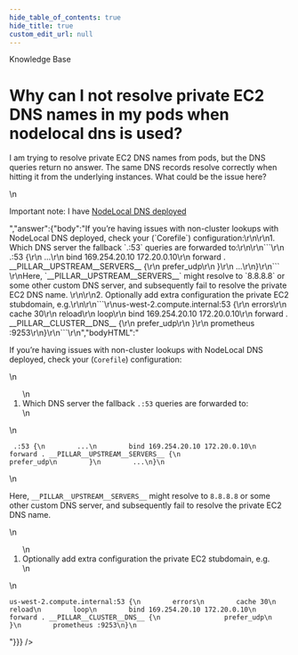 ```yaml
---
hide_table_of_contents: true
hide_title: true
custom_edit_url: null
---
```



<CenterLayout>
<span className="title">Knowledge Base</span>
<h1>Why can I not resolve private EC2 DNS names in my pods when nodelocal dns is used?</h1>
<GitHub discussion={{"id":"D_kwDOF8slf84AOsj-","number":170,"author":{"login":"yorinasub17"},"title":"Why can I not resolve private EC2 DNS names in my pods when nodelocal dns is used?","body":"I am trying to resolve private EC2 DNS names from pods, but the DNS queries return no answer. The same DNS records resolve correctly when hitting it from the underlying instances. What could be the issue here?\r\n\r\nImportant note: I have [NodeLocal DNS deployed](https://kubernetes.io/docs/tasks/administer-cluster/nodelocaldns/)","bodyHTML":"<p dir=\"auto\">I am trying to resolve private EC2 DNS names from pods, but the DNS queries return no answer. The same DNS records resolve correctly when hitting it from the underlying instances. What could be the issue here?</p>\n<p dir=\"auto\">Important note: I have <a href=\"https://kubernetes.io/docs/tasks/administer-cluster/nodelocaldns/\" rel=\"nofollow\">NodeLocal DNS deployed</a></p>","answer":{"body":"If you’re having issues with non-cluster lookups with NodeLocal DNS deployed, check your (`Corefile`) configuration:\r\n\r\n1. Which DNS server the fallback `.:53` queries are forwarded to:\r\n\r\n```\r\n .:53 {\r\n        ...\r\n        bind 169.254.20.10 172.20.0.10\r\n        forward . __PILLAR__UPSTREAM__SERVERS__ {\r\n                prefer_udp\r\n        }\r\n        ...\r\n}\r\n``` \r\nHere, `__PILLAR__UPSTREAM__SERVERS__` might resolve to `8.8.8.8` or some other custom DNS server, and subsequently fail to resolve the private EC2 DNS name. \r\n\r\n2. Optionally add extra configuration the private EC2 stubdomain, e.g.\r\n\r\n```\r\nus-west-2.compute.internal:53 {\r\n        errors\r\n        cache 30\r\n        reload\r\n        loop\r\n        bind 169.254.20.10 172.20.0.10\r\n        forward . __PILLAR__CLUSTER__DNS__ {\r\n                prefer_udp\r\n        }\r\n        prometheus :9253\r\n}\r\n```\r\n","bodyHTML":"<p dir=\"auto\">If you’re having issues with non-cluster lookups with NodeLocal DNS deployed, check your (<code class=\"notranslate\">Corefile</code>) configuration:</p>\n<ol dir=\"auto\">\n<li>Which DNS server the fallback <code class=\"notranslate\">.:53</code> queries are forwarded to:</li>\n</ol>\n<div class=\"snippet-clipboard-content notranslate position-relative overflow-auto\" data-snippet-clipboard-copy-content=\" .:53 {\n        ...\n        bind 169.254.20.10 172.20.0.10\n        forward . __PILLAR__UPSTREAM__SERVERS__ {\n                prefer_udp\n        }\n        ...\n}\"><pre class=\"notranslate\"><code> .:53 {\n        ...\n        bind 169.254.20.10 172.20.0.10\n        forward . __PILLAR__UPSTREAM__SERVERS__ {\n                prefer_udp\n        }\n        ...\n}\n</code></pre></div>\n<p dir=\"auto\">Here, <code class=\"notranslate\">__PILLAR__UPSTREAM__SERVERS__</code> might resolve to <code class=\"notranslate\">8.8.8.8</code> or some other custom DNS server, and subsequently fail to resolve the private EC2 DNS name.</p>\n<ol start=\"2\" dir=\"auto\">\n<li>Optionally add extra configuration the private EC2 stubdomain, e.g.</li>\n</ol>\n<div class=\"snippet-clipboard-content notranslate position-relative overflow-auto\" data-snippet-clipboard-copy-content=\"us-west-2.compute.internal:53 {\n        errors\n        cache 30\n        reload\n        loop\n        bind 169.254.20.10 172.20.0.10\n        forward . __PILLAR__CLUSTER__DNS__ {\n                prefer_udp\n        }\n        prometheus :9253\n}\"><pre class=\"notranslate\"><code>us-west-2.compute.internal:53 {\n        errors\n        cache 30\n        reload\n        loop\n        bind 169.254.20.10 172.20.0.10\n        forward . __PILLAR__CLUSTER__DNS__ {\n                prefer_udp\n        }\n        prometheus :9253\n}\n</code></pre></div>"}}} />

</CenterLayout>
  

<!-- ##DOCS-SOURCER-START
{
  "sourcePlugin": "github-discussions",
  "hash": "64af9d1264c9b7a794fea096de8d6b45"
}
##DOCS-SOURCER-END -->
